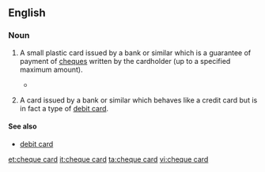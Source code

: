 {{wikipedia}}
==English==
===Noun===
{{en-noun|sg=[[cheque]] [[card]]}}
<!-- believe this is UK specific, not found in Australia at least -->
# {{British|banking}} A small plastic card issued by a bank or similar which is a guarantee of payment of [[cheque]]s written by the cardholder (up to a specified maximum amount).
#*{{quote-news|work=CompareAndSave.com|title=Industry to close cheque card system|date=25 September|year=2009|passage=Banks have decided to end cheque guarantee card payments from July 2011. / The 24 members of the current '''cheque card''' system said that they had made the move in order to reflect consumer trends, with the popularity of the payment method in "terminal decline".}}
# {{South Africa|banking}} A card issued by a bank or similar which behaves like a credit card but is in fact a type of [[debit card]].

====See also====
*[[debit card]]

[[et:cheque card]]
[[it:cheque card]]
[[ta:cheque card]]
[[vi:cheque card]]